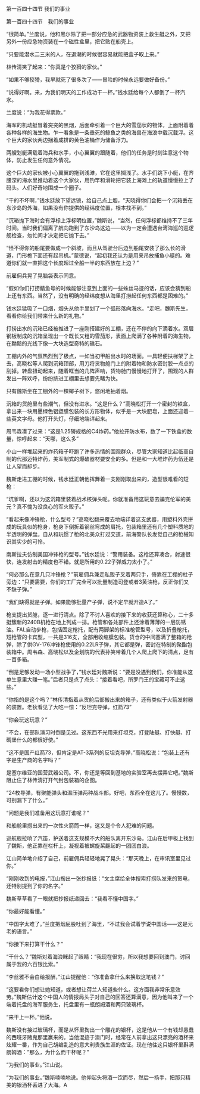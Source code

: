 

第一百四十四节 我们的事业

第一百四十四节　我们的事业

“很简单。”兰度说，他和黑尔除了把一部分应急的武器物资装上救生艇之外，又把另外一份应急物资装在一个磁性盒里，把它贴在船壳上。

“只要能潜水二三米的人，在退潮的时候很容易就能把盒子取上来。”

林传清笑了起来：“你真是个狡猾的家伙。”

“如果不够狡猾，我早就死了很多次了――冒险的时候永远要做好备份。”

“说得好啊。来，为我们明天的工作成功干一杯。”钱水廷给每个人都倒了一杯汽水。

兰度说：“为我花得票款。”

海军的机动艇冒着突突的黑烟，后面牵引着一个巨大的雪茄状的物体，上面附着着各种各样的海生物。乍一看象是一条垂死的鲸鱼之类的海兽在海浪中载沉载浮。这个巨大的家伙两边捆着成排的黄色油桶作为储备浮力。

两艘划艇满载着海兵和水手，小心翼翼的跟随着，他们的任务是时刻注意这个物体，防止发生任何意外情况。

这个巨大的家伙被小心翼翼的拖到浅滩，它在这里搁浅了。水手们跳下小艇，在齐腰深的海水里推动着这个大家伙，用钓竿和滑轮把它装上海滩上的轨道慢慢拉上了码头。人们好奇地围成一个圈子。

“干的不坏啊，”钱水廷放下望远镜，给自己点上烟，“天晓得你们会把一个沉箱丢在东沙岛的外海，如果没有你提供的经纬度位置，根本找不到。”

“沉箱抛下海时会有浮标上浮标明位置，”魏斯说，“当然，任何浮标都维持不了三年时间。当时我们偏离了航向跑到了东沙岛这边――以为一定会遭遇台湾海巡的巡逻舰检查，匆忙间才决定把它抛下去。”

“怪不得你的船尾要做成一个斜坡，而且从驾驶台后边到船尾安装了那么长的滑道，门形桅下面还有起吊机。”蒙德说，“起初我还认为是用来吊放捕鱼小艇的。难道你们就一直把这个长度超过全船一半的东西放在上边？”

前雇佣兵晃了晃脑袋表示同意。

“假如你们打捞鲭鱼号的时候能够注意到上面的一些蛛丝马迹的话，应该会猜到船上还有东西。当然了，没有明确的经纬度想从海里打捞起任何东西都是困难的。”

钱水廷猛吸了一口烟，烟头从他手里划了一个弧形落向海水。“走吧，魏斯先生，看看你给我们带来什么新的礼物。”

打捞出水的沉箱已经被推进了一座刚搭建好的工棚，还在不停的向下滴着水。双层钢板制成的沉箱呈现出一个既长又粗的雪茄形，表面上爬满了各种附着的海生物，在黝黯的光线下像一大块造型奇特的礁石。

工棚内外的气氛热烈到了极点，一如当初甲船出水时的场面。一具轻便扶梯架了上去，高晓松等人爬到沉箱顶部，用刀将货物舱门上的附着物和防水密封胶一点点的刮掉。转盘扭动起来，随着哐当的几阵声响，货物舱门慢慢地打开了，围观的人群发出一阵欢呼，纷纷挤进工棚里去想要先睹为快。

只有魏斯坐在工棚外的一棵椰子树下，悠闲地抽着烟。

沉箱的货舱里有些潮气，但没有进水。“这是什么？”高晓松打开一个密封的铁盒，拿出来一块用墨绿色铝塑膜包装的长方形物体，似乎是一大块肥皂，上面还迎着一些英文字母。他打开头灯，仔细地端详起来。

周韦森凑了过来：“这是1.25磅规格的C4炸药。”他拉开防水布，数了一下铁盒的数量，惊呼起来：“天哪，这么多”

小山一样堆起来的炸药箱子吓跑了许多热情的围观群众，尽管大家知道比起临高自制的代那迈特炸药，美军制式的爆破器材要安全的多。但是和一大堆炸药为伍还是让人望而却步。

魏斯走进工棚的时候，钱水廷正朝他挥舞着一支刚刚取出来的，造型很难看的短枪：

“坑爹啊，还以为这沉箱里装着战术核弹头呢。你就准备用这玩意去骗克伦军的美元？真不愧为没良心的军火贩子。”

“看起来像冲锋枪，什么型号？”高晓松翻来覆去地端详着这支武器，用塑料外壳拼成的玩具似的枪身，枪身下倒折着钢丝弯成的肩托，包装箱里还有几个塑料质地的半透明的弹盘。自从和玩惯了枪的北美众打过交道，前海警队长发觉自己的枪械知识其实少的可怜。

南斯拉夫仿制美国冲锋枪的型号。”钱水廷说：“警用装备。这枪还算凑合，射速很快，连发射击的精度也不错。就是所用的0.22子弹威力太小了。”

“何必那么在意几只冲锋枪？”前雇佣兵兼走私贩子叉着两只手，倚靠在工棚的柱子旁边：“只要需要，你们的工厂完全可以批量制造司登或者3黄油枪，反正你们又不缺子弹。”

“我们缺得就是子弹。如果能够批量产子弹，说不定早就开造A了。”

枪支提出货舱，逐一进行清点。除了不讨人喜欢的接下来的收获还算称心，二十多挺簇新的240B机枪在地上列成一排。枪管和各处部件上还涂着薄薄的一层防锈油。FAL自动步枪，包括固定枪托，配有两脚架的标准枪管型号，以及折叠枪托，短枪管的卡宾型，一共是316支，全部用收缩膜包装。货仓的中间塞满了整箱的枪弹，除了供GV-176冲锋枪使用的0.22LR子弹，其它都是弹，密封在特制的聚酯包装箱中。周韦森、高晓松以及企划院的代表孙笑带着几个人爬上爬下的清点，足有一百多箱。

“倒是足够发动一场小型战争了，”钱水廷对魏斯说：“要是没遇到我们，你准能从这单生意里大赚一笔。”后者只是点了点头：“接着看吧，所罗门王的宝藏可不止这些。”

“你指的是这个吗？”林传清指着从货舱后部搬出来的箱子，还有类似于火箭发射器的装置。老狄看见了大吃一惊：“反坦克导弹，红箭73”

“你会玩这玩意？”

“不会，在部队演习时倒是见过。这东西不光用来打坦克，打登陆艇、打快艇、打碉堡什么的都很好使。”

“这不是国产红箭73，但肯定是AT-3系列的反坦克导弹，”高晓松说：“包装上还有字是生产商的名字吗？”

是塞尔维亚的国营武器公司。不，你还是等回到基地的实验室再去摆弄它吧。”魏斯阻止住了林传清打开气封包装箱的企图。

“24枚导弹，有聚能弹头和温压弹两种战斗部。好吧，东西全在这儿了。慢慢数，可别漏下了什么。”

“问题是我们准备用这玩意打谁呢？”

和船舱里捞出来的一次性火箭筒一样，这又是个令人犯难的问题。

巡航舰拉响了汽笛，护送着这支规模不大的船队离开东沙岛。江山在后甲板上找到了魏斯，他正靠在栏杆上，凝视着被螺旋桨翻起的一团团白浪。

江山简单地介绍了自己，前雇佣兵轻轻地晃了晃头：“那天晚上，在审讯室里见过你。”

“刚刚收到的电报，”江山掏出一张抄报纸：“文主席给全体搜索打捞队发来的贺电，还特别提到了你的名字。”

魏斯草草看了一眼就把抄报纸递回去：“我看不懂中国字。”

“你最好能看懂。”

“中国字太难了。”兰度把烟屁股吐到了海里，“不过我会试着学说中国话――这是元老的语言。”

“你接下来打算干什么？”

“干什么？”魏斯对着海浪眯起了眼睛：“我现在很穷，所以我想要回到澳门，讨回属于我的六百银比索。”

“李丝雅不会白给报酬，”江山提醒他：“你准备拿什么来换取这笔钱？”

“这要看你们想让她知道，或者想让荷兰人知道些什么。这方面我非常乐意效劳。”魏斯估计这个中国人的情报局头子对自己的回答还算满意，因为他叫来了一个端着托盘的海军服务生，托盘里有一瓶朗姆酒和两只玻璃杯。

“来干上一杯。”他说。

魏斯没有接过玻璃杯，而是从怀里掏出一个雕花的银杯，这是他从一个有钱却愚蠢的西班牙赌鬼那里赢来的。当他混迹于澳门时，经常在人前拿出这只漂亮的酒杯来炫耀一番，作为自己胡编乱造的意大利贵族生涯的佐证。现在他往这只银杯里斟满朗姆酒：”那么，为什么而干杯呢？”

“为我们的事业。”江山说。

“为我们的事业。”魏斯喃喃地说。他仰起头将酒一饮而尽，然后一扬手，把那只精美的银酒杯丢进了大海。A

